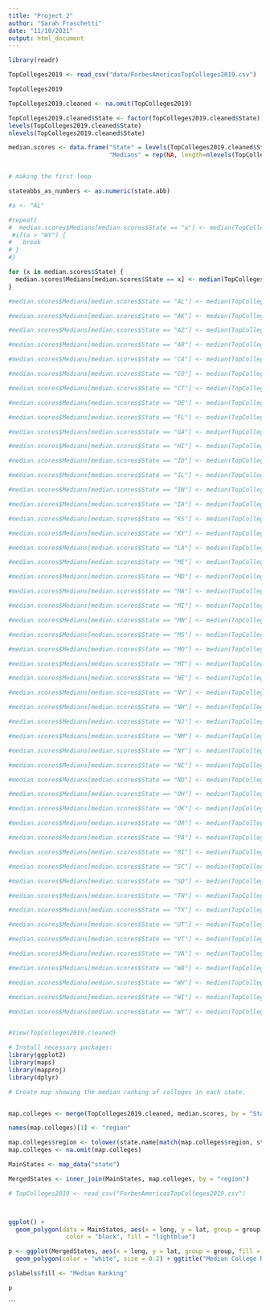 ```yaml
---
title: "Project 2"
author: "Sarah Fraschetti"
date: "11/10/2021"
output: html_document
---
```


```r

library(readr)

TopColleges2019 <- read_csv("data/ForbesAmericasTopColleges2019.csv")

TopColleges2019

TopColleges2019.cleaned <- na.omit(TopColleges2019) 

```

```r
TopColleges2019.cleaned$State <- factor(TopColleges2019.cleaned$State)
levels(TopColleges2019.cleaned$State)
nlevels(TopColleges2019.cleaned$State)

median.scores <- data.frame("State" = levels(TopColleges2019.cleaned$State), 
                            "Medians" = rep(NA, length=nlevels(TopColleges2019.cleaned$State)))


# making the first loop

stateabbs_as_numbers <- as.numeric(state.abb)

#a <- "AL"

#repeat{
#  median.scores$Medians[median.scores$State == "a"] <- median(TopColleges2019.cleaned$Rank[TopColleges2019.cleaned$State =="a"])
 #if(a > "WY") {
#   break
# }
#}

for (x in median.scores$State) {
  median.scores$Medians[median.scores$State == x] <- median(TopColleges2019.cleaned$Rank[TopColleges2019.cleaned$State == x])
}

#median.scores$Medians[median.scores$State == "AL"] <- median(TopColleges2019.cleaned$Rank[TopColleges2019.cleaned$State =="AL"])

#median.scores$Medians[median.scores$State == "AK"] <- median(TopColleges2019.cleaned$Rank[TopColleges2019.cleaned$State =="AK"])

#median.scores$Medians[median.scores$State == "AZ"] <- median(TopColleges2019.cleaned$Rank[TopColleges2019.cleaned$State =="AZ"])

#median.scores$Medians[median.scores$State == "AR"] <- median(TopColleges2019.cleaned$Rank[TopColleges2019.cleaned$State =="AR"])

#median.scores$Medians[median.scores$State == "CA"] <- median(TopColleges2019.cleaned$Rank[TopColleges2019.cleaned$State =="CA"])

#median.scores$Medians[median.scores$State == "CO"] <- median(TopColleges2019.cleaned$Rank[TopColleges2019.cleaned$State =="CO"])

#median.scores$Medians[median.scores$State == "CT"] <- median(TopColleges2019.cleaned$Rank[TopColleges2019.cleaned$State =="CT"])

#median.scores$Medians[median.scores$State == "DE"] <- median(TopColleges2019.cleaned$Rank[TopColleges2019.cleaned$State =="DE"])

#median.scores$Medians[median.scores$State == "FL"] <- median(TopColleges2019.cleaned$Rank[TopColleges2019.cleaned$State =="FL"])

#median.scores$Medians[median.scores$State == "GA"] <- median(TopColleges2019.cleaned$Rank[TopColleges2019.cleaned$State =="GA"])

#median.scores$Medians[median.scores$State == "HI"] <- median(TopColleges2019.cleaned$Rank[TopColleges2019.cleaned$State =="HI"])

#median.scores$Medians[median.scores$State == "ID"] <- median(TopColleges2019.cleaned$Rank[TopColleges2019.cleaned$State =="ID"])

#median.scores$Medians[median.scores$State == "IL"] <- median(TopColleges2019.cleaned$Rank[TopColleges2019.cleaned$State =="IL"])

#median.scores$Medians[median.scores$State == "IN"] <- median(TopColleges2019.cleaned$Rank[TopColleges2019.cleaned$State =="IN"])

#median.scores$Medians[median.scores$State == "IA"] <- median(TopColleges2019.cleaned$Rank[TopColleges2019.cleaned$State =="IA"])

#median.scores$Medians[median.scores$State == "KS"] <- median(TopColleges2019.cleaned$Rank[TopColleges2019.cleaned$State =="KS"])

#median.scores$Medians[median.scores$State == "KY"] <- median(TopColleges2019.cleaned$Rank[TopColleges2019.cleaned$State =="KY"])

#median.scores$Medians[median.scores$State == "LA"] <- median(TopColleges2019.cleaned$Rank[TopColleges2019.cleaned$State =="LA"])

#median.scores$Medians[median.scores$State == "ME"] <- median(TopColleges2019.cleaned$Rank[TopColleges2019.cleaned$State =="ME"])

#median.scores$Medians[median.scores$State == "MD"] <- median(TopColleges2019.cleaned$Rank[TopColleges2019.cleaned$State =="MD"])

#median.scores$Medians[median.scores$State == "MA"] <- median(TopColleges2019.cleaned$Rank[TopColleges2019.cleaned$State =="MA"])

#median.scores$Medians[median.scores$State == "MI"] <- median(TopColleges2019.cleaned$Rank[TopColleges2019.cleaned$State =="MI"])

#median.scores$Medians[median.scores$State == "MN"] <- median(TopColleges2019.cleaned$Rank[TopColleges2019.cleaned$State =="MN"])

#median.scores$Medians[median.scores$State == "MS"] <- median(TopColleges2019.cleaned$Rank[TopColleges2019.cleaned$State =="MS"])

#median.scores$Medians[median.scores$State == "MO"] <- median(TopColleges2019.cleaned$Rank[TopColleges2019.cleaned$State =="MO"])

#median.scores$Medians[median.scores$State == "MT"] <- median(TopColleges2019.cleaned$Rank[TopColleges2019.cleaned$State =="MT"])

#median.scores$Medians[median.scores$State == "NE"] <- median(TopColleges2019.cleaned$Rank[TopColleges2019.cleaned$State =="NE"])

#median.scores$Medians[median.scores$State == "NV"] <- median(TopColleges2019.cleaned$Rank[TopColleges2019.cleaned$State =="NV"])

#median.scores$Medians[median.scores$State == "NH"] <- median(TopColleges2019.cleaned$Rank[TopColleges2019.cleaned$State =="NH"])

#median.scores$Medians[median.scores$State == "NJ"] <- median(TopColleges2019.cleaned$Rank[TopColleges2019.cleaned$State =="NJ"])

#median.scores$Medians[median.scores$State == "NM"] <- median(TopColleges2019.cleaned$Rank[TopColleges2019.cleaned$State =="NM"])

#median.scores$Medians[median.scores$State == "NY"] <- median(TopColleges2019.cleaned$Rank[TopColleges2019.cleaned$State =="NY"])

#median.scores$Medians[median.scores$State == "NC"] <- median(TopColleges2019.cleaned$Rank[TopColleges2019.cleaned$State =="NC"])

#median.scores$Medians[median.scores$State == "ND"] <- median(TopColleges2019.cleaned$Rank[TopColleges2019.cleaned$State =="ND"])

#median.scores$Medians[median.scores$State == "OH"] <- median(TopColleges2019.cleaned$Rank[TopColleges2019.cleaned$State =="OH"])

#median.scores$Medians[median.scores$State == "OK"] <- median(TopColleges2019.cleaned$Rank[TopColleges2019.cleaned$State =="OK"])

#median.scores$Medians[median.scores$State == "OR"] <- median(TopColleges2019.cleaned$Rank[TopColleges2019.cleaned$State =="OR"])

#median.scores$Medians[median.scores$State == "PA"] <- median(TopColleges2019.cleaned$Rank[TopColleges2019.cleaned$State =="PA"])

#median.scores$Medians[median.scores$State == "RI"] <- median(TopColleges2019.cleaned$Rank[TopColleges2019.cleaned$State =="RI"])

#median.scores$Medians[median.scores$State == "SC"] <- median(TopColleges2019.cleaned$Rank[TopColleges2019.cleaned$State =="SC"])

#median.scores$Medians[median.scores$State == "SD"] <- median(TopColleges2019.cleaned$Rank[TopColleges2019.cleaned$State =="SD"])

#median.scores$Medians[median.scores$State == "TN"] <- median(TopColleges2019.cleaned$Rank[TopColleges2019.cleaned$State =="TN"])

#median.scores$Medians[median.scores$State == "TX"] <- median(TopColleges2019.cleaned$Rank[TopColleges2019.cleaned$State =="TX"])

#median.scores$Medians[median.scores$State == "UT"] <- median(TopColleges2019.cleaned$Rank[TopColleges2019.cleaned$State =="UT"])

#median.scores$Medians[median.scores$State == "VT"] <- median(TopColleges2019.cleaned$Rank[TopColleges2019.cleaned$State =="VT"])

#median.scores$Medians[median.scores$State == "VA"] <- median(TopColleges2019.cleaned$Rank[TopColleges2019.cleaned$State =="VA"])

#median.scores$Medians[median.scores$State == "WA"] <- median(TopColleges2019.cleaned$Rank[TopColleges2019.cleaned$State =="WA"])

#median.scores$Medians[median.scores$State == "WV"] <- median(TopColleges2019.cleaned$Rank[TopColleges2019.cleaned$State =="WV"])

#median.scores$Medians[median.scores$State == "WI"] <- median(TopColleges2019.cleaned$Rank[TopColleges2019.cleaned$State =="WI"])

#median.scores$Medians[median.scores$State == "WY"] <- median(TopColleges2019.cleaned$Rank[TopColleges2019.cleaned$State =="WY"])


#View(TopColleges2019.cleaned)

# Install necessary packages: 
library(ggplot2)
library(maps)
library(mapproj)
library(dplyr)

# Create map showing the median ranking of colleges in each state. 


map.colleges <- merge(TopColleges2019.cleaned, median.scores, by = "State")

names(map.colleges)[1] <- "region"

map.colleges$region <- tolower(state.name[match(map.colleges$region, state.abb)])
map.colleges <- na.omit(map.colleges)

MainStates <- map_data("state")

MergedStates <- inner_join(MainStates, map.colleges, by = "region")

# TopColleges2019 <- read_csv("ForbesAmericasTopColleges2019.csv")



ggplot() + 
  geom_polygon(data = MainStates, aes(x = long, y = lat, group = group), 
                color = "black", fill = "lightblue")

p <- ggplot(MergedStates, aes(x = long, y = lat, group = group, fill = Medians)) + 
  geom_polygon(color = "white", size = 0.2) + ggtitle("Median College Ranking By State") + scale_fill_viridis_c() + theme_void()

p$labels$fill <- "Median Ranking"

p

```


```

